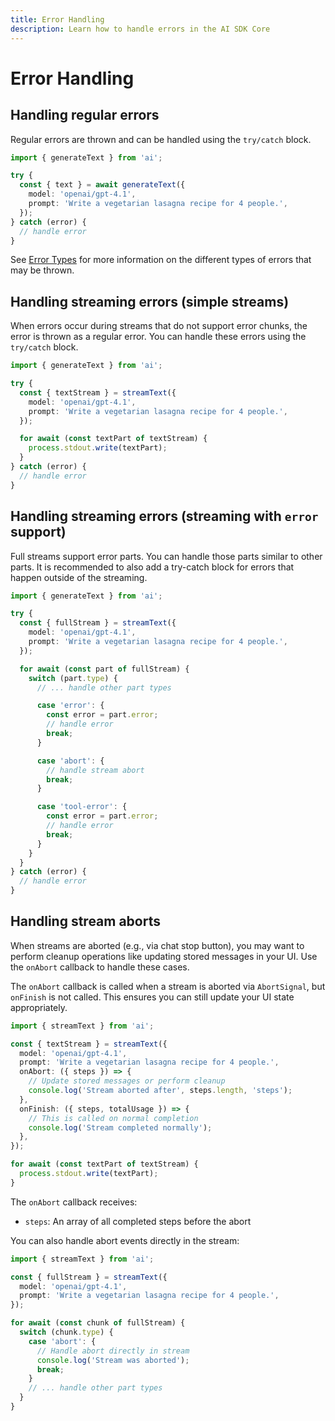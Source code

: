 ```yaml
---
title: Error Handling
description: Learn how to handle errors in the AI SDK Core
---
```


# Error Handling

## Handling regular errors

Regular errors are thrown and can be handled using the `try/catch` block.

```ts highlight="3,8-10"
import { generateText } from 'ai';

try {
  const { text } = await generateText({
    model: 'openai/gpt-4.1',
    prompt: 'Write a vegetarian lasagna recipe for 4 people.',
  });
} catch (error) {
  // handle error
}
```

See [Error Types](/docs/reference/ai-sdk-errors) for more information on the different types of errors that may be thrown.

## Handling streaming errors (simple streams)

When errors occur during streams that do not support error chunks,
the error is thrown as a regular error.
You can handle these errors using the `try/catch` block.

```ts highlight="3,12-14"
import { generateText } from 'ai';

try {
  const { textStream } = streamText({
    model: 'openai/gpt-4.1',
    prompt: 'Write a vegetarian lasagna recipe for 4 people.',
  });

  for await (const textPart of textStream) {
    process.stdout.write(textPart);
  }
} catch (error) {
  // handle error
}
```

## Handling streaming errors (streaming with `error` support)

Full streams support error parts.
You can handle those parts similar to other parts.
It is recommended to also add a try-catch block for errors that
happen outside of the streaming.

```ts highlight="13-21"
import { generateText } from 'ai';

try {
  const { fullStream } = streamText({
    model: 'openai/gpt-4.1',
    prompt: 'Write a vegetarian lasagna recipe for 4 people.',
  });

  for await (const part of fullStream) {
    switch (part.type) {
      // ... handle other part types

      case 'error': {
        const error = part.error;
        // handle error
        break;
      }

      case 'abort': {
        // handle stream abort
        break;
      }

      case 'tool-error': {
        const error = part.error;
        // handle error
        break;
      }
    }
  }
} catch (error) {
  // handle error
}
```

## Handling stream aborts

When streams are aborted (e.g., via chat stop button), you may want to perform cleanup operations like updating stored messages in your UI. Use the `onAbort` callback to handle these cases.

The `onAbort` callback is called when a stream is aborted via `AbortSignal`, but `onFinish` is not called. This ensures you can still update your UI state appropriately.

```ts highlight="5-9"
import { streamText } from 'ai';

const { textStream } = streamText({
  model: 'openai/gpt-4.1',
  prompt: 'Write a vegetarian lasagna recipe for 4 people.',
  onAbort: ({ steps }) => {
    // Update stored messages or perform cleanup
    console.log('Stream aborted after', steps.length, 'steps');
  },
  onFinish: ({ steps, totalUsage }) => {
    // This is called on normal completion
    console.log('Stream completed normally');
  },
});

for await (const textPart of textStream) {
  process.stdout.write(textPart);
}
```

The `onAbort` callback receives:

- `steps`: An array of all completed steps before the abort

You can also handle abort events directly in the stream:

```ts highlight="10-13"
import { streamText } from 'ai';

const { fullStream } = streamText({
  model: 'openai/gpt-4.1',
  prompt: 'Write a vegetarian lasagna recipe for 4 people.',
});

for await (const chunk of fullStream) {
  switch (chunk.type) {
    case 'abort': {
      // Handle abort directly in stream
      console.log('Stream was aborted');
      break;
    }
    // ... handle other part types
  }
}
```
